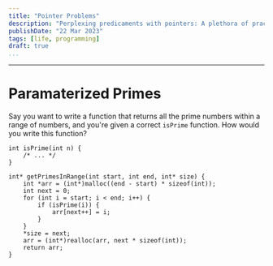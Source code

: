 ```yaml
---
title: "Pointer Problems"
description: "Perplexing predicaments with pointers: A plethora of practical problems for practicing programmers to ponder."
publishDate: "22 Mar 2023"
tags: [life, programming]
draft: true
...
```

---

# Paramaterized Primes

Say you want to write a function that returns all the prime numbers within a range of numbers, and you're given a correct `isPrime` function. How would you write this function?

```
int isPrime(int n) {
    /* ... */
}
```

```
int* getPrimesInRange(int start, int end, int* size) {
    int *arr = (int*)malloc((end - start) * sizeof(int));
    int next = 0;
    for (int i = start; i < end; i++) {
        if (isPrime(i)) {
            arr[next++] = i;
        }
    }
    *size = next;
    arr = (int*)realloc(arr, next * sizeof(int));
    return arr;
}
```
